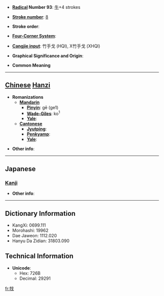 * '''[[Wiktionary:Chinese radical index| Radical]] Number 93''': [[Wiktionary:Chinese radical index 牛|牛]]+4 strokes

* '''[[Wiktionary:Chinese total strokes index|Stroke number]]''': [[Wiktionary:Chinese total strokes index 8|8]]

* '''Stroke order''': 

* '''[[Wiktionary:Chinese four corner index|Four-Corner System]]''': 

* '''[[Wiktionary:Chinese Cangjie index|Cangjie input]]''': 竹手戈 (HQI), X竹手戈 (XHQI)

* '''Graphical Significance and Origin''': 

* '''Common Meaning'''

----

== [[Chinese]] [[Hanzi]] ==

* '''Romanizations'''
** '''[[Mandarin]]'''
*** '''[[Pinyin]]''': gē (ge1)
*** '''[[Wade-Giles]]''': ko<sup>1</sup>
*** '''[[Yale]]''': 
** '''[[Cantonese]]'''
*** '''[[Jyutping]]''':
*** '''[[Penkyamp]]''': 
*** '''[[Yale]]''': 

* '''Other info''': 

----

==Japanese==
===[[Kanji]]===
{{kanji|on readings=[[か]] (ka), [[ばつ]] (batsu)
|kun readings=[[きる]] (kiru)
}}

* '''Other info''':  

----

== Dictionary Information ==

* KangXi: 0699.111
* Morohashi: 19962
* Dae Jaweon: 1112.020
* Hanyu Da Zidian: 31803.090

== Technical Information ==

* '''Unicode''':
** Hex: 726B
** Decimal: 29291

[[fr:牫]]